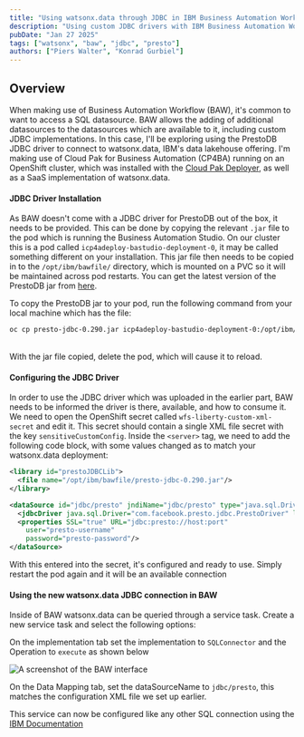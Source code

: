 ```yaml
---
title: "Using watsonx.data through JDBC in IBM Business Automation Workflow"
description: "Using custom JDBC drivers with IBM Business Automation Workflow"
pubDate: "Jan 27 2025"
tags: ["watsonx", "baw", "jdbc", "presto"]
authors: ["Piers Walter", "Konrad Gurbiel"]
---
```



## Overview

When making use of Business Automation Workflow (BAW), it's common to want to access a SQL datasource. BAW allows the adding of additional datasources to the datasources which are available to it, including custom JDBC implementations. In this case, I'll be exploring using the PrestoDB JDBC driver to connect to watsonx.data, IBM's data lakehouse offering. I'm making use of Cloud Pak for Business Automation (CP4BA) running on an OpenShift cluster, which was installed with the [Cloud Pak Deployer](https://ibm.github.io/cloud-pak-deployer/), as well as a SaaS implementation of watsonx.data.

#### JDBC Driver Installation

As BAW doesn't come with a JDBC driver for PrestoDB out of the box, it needs to be provided. This can be done by copying the relevant `.jar` file to the pod which is running the Business Automation Studio. On our cluster this is a pod called `icp4adeploy-bastudio-deployment-0`, it may be called something different on your installation. This jar file then needs to be copied in to the `/opt/ibm/bawfile/` directory, which is mounted on a PVC so it will be maintained across pod restarts. You can get the latest version of the PrestoDB jar from [here](https://prestodb.io/getting-started/).

To copy the PrestoDB jar to your pod, run the following command from your local machine which has the file:

```bash
oc cp presto-jdbc-0.290.jar icp4adeploy-bastudio-deployment-0:/opt/ibm/bawfile/presto-jdbc-0.290.jar
```

<br />
With the jar file copied, delete the pod, which will cause it to reload.

#### Configuring the JDBC Driver

In order to use the JDBC driver which was uploaded in the earlier part, BAW needs to be informed the driver is there, available, and how to consume it. We need to open the OpenShift secret called `wfs-liberty-custom-xml-secret` and edit it. This secret should contain a single XML file secret with the key `sensitiveCustomConfig`. Inside the `<server>` tag, we need to add the following code block, with some values changed as to match your watsonx.data deployment:

```xml
<library id="prestoJDBCLib">
  <file name="/opt/ibm/bawfile/presto-jdbc-0.290.jar"/>
</library>

<dataSource id="jdbc/presto" jndiName="jdbc/presto" type="java.sql.Driver">
  <jdbcDriver java.sql.Driver="com.facebook.presto.jdbc.PrestoDriver" libraryRef="prestoJDBCLib"/>
  <properties SSL="true" URL="jdbc:presto://host:port"
    user="presto-username"
    password="presto-password"/>
</dataSource>
```

With this entered into the secret, it's configured and ready to use. Simply restart the pod again and it will be an available connection

#### Using the new watsonx.data JDBC connection in BAW

Inside of BAW watsonx.data can be queried through a service task. Create a new service task and select the following options:

On the implementation tab set the implementation to `SQLConnector` and the Operation to `execute` as shown below

<Image src={implementation} alt="A screenshot of the BAW interface" />

On the Data Mapping tab, set the dataSourceName to `jdbc/presto`, this matches the configuration XML file we set up earlier.

This service can now be configured like any other SQL connection using the [IBM Documentation](https://www.ibm.com/docs/en/baw/24.x?topic=service-invoking-sql-integration-flows)
